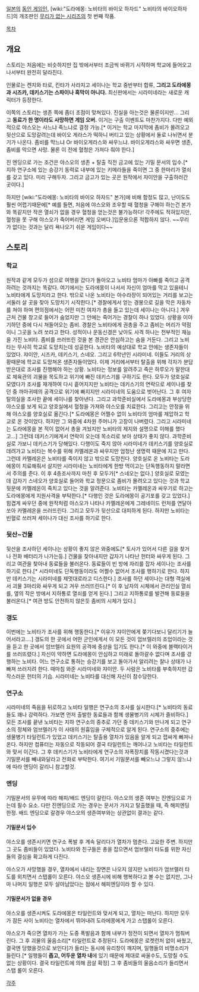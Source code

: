 [[일본]]의 [[동인 게임]]인, [wiki:"도라에몽: 노비타의 바이오 하자드" 노비타의 바이오하자드]의 개조판인 [[무리가 없는 시리즈]]의 첫 번째 작품.

[[목차]]
== 개요 ==
스토리는 처음에는 비슷하지만 집 밖에서부터 조금씩 바뀌기 시작하며 학교에 들어오고나서부터 완전히 달라진다.

인물로는 켄지와 타로, 킨타가 사라지고 세이나는 학교 중반부터 합류, '''그리고 도라에몽과 시즈카, 데키스기는 스파이나 흑막이 아니다.''' 최신판에서는 시라미네라는 새로운 캐릭터가 등장한다.

이쪽의 스토리는 생존 쪽에 좀더 초점이 맞쳐있다. 진실을 아는것은 물론이지만... 그리고 '''동료가 한 명이라도 사망하면 게임 오버.''' 이거는 구출 이벤트도 마찬가지다. 다만 예외적으로 야스오는 사느냐 죽느냐로 결정 가능.[* 이거는 학교 마지막에 좀비가 몰려오고 뒷산으로 도망갈려는데 바이오 게라스가 떡하니 버티고 있는 상황에서 둘로 나뉘면서 분기가 나온다. 좀비를 막느냐 Or 바이오게라스와 싸우느냐. 바이오게라스와 싸우면 생존, 좀비를 막으면 사망. 물론 이 전에 혈청은 가져다 줘야 한다.]

진 엔딩으로 가는 조건은 야스오의 생존 + 탈출 직전 금고에 있는 기밀 문서의 입수.[* 지하 연구소에 있는 승강기 동력로 내부에 있는 키메라들을 죽이면 그 중 한마리가 열쇠를 갖고 있다. 미리 구해두자. 그리고 금고가 있는 곳은 원작에서 쟈이안을 구출하러간 곳이다.]

하지만 [wiki:"도라에몽: 노비타의 바이오 하자드" 본가]에 비해 함정도 많고, 난이도도 훨씬 어렵기때문에[* 예를 들면, 처음에 야스오와 조우할 때 혈청을 구해야 하는건 본가와 똑같지만 작은 열쇠가 없을 경우 혈청을 얻는것은 불가능하다! 각주에도 적혀있지만, 혈청을 못 구해 야스오가 죽어버리면 게임 오버다.]입문용으론 적합하지 않다. ~~무리가 없다는 것과는 달리 욕나오기 쉬운 게임이다~~ 

== 스토리 ==
=== 학교 ===
원작과 같게 모두가 섬으로 여행을 갔다가 돌아오고 노비타 엄마가 아빠를 죽이고 공격하려는 것까지는 똑같다. 여기에서는 도라에몽이 나서서 자신이 엄마를 막고 있을테니 노비타에게 도망치라고 한다.
밖으로 나온 노비타는 아수라장이 되어있는 거리를 보고는 서둘러 살 곳을 찾아 도망치기 시작한다.[* 경찰에게서 얻는 경봉으로 길을 막은 자동차를 쳐야 하며 편의점에서는 어떤 미친 여자가 총을 들고 있는데 세이나는 아니다.] 겨우 근처 건물 창고로 들어가 숨었지만 그 안에는 죽어가는 경찰이 하나 있었다. 상황을 이야기하던 중에 다시 쳐들어오는 좀비. 경찰은 노비타에게 권총을 주고 좀비는 머리가 약점이니 그곳을 노려 쏘라고 한다.
성적이나 운동신경은 낮아도 사격 하나는 천부적인 재능을 가진 노비타. 좀비를 쓰러뜨린 것을 본 경관은 안심하고는 숨을 거둔다. 그리고 노비타는 무사히 학교로 도망치는데 성공한다.
노비타의 예상대로 학교 안에는 생존자들이 있었다.
쟈이안, 시즈카, 데키스기, 스네오. 그리고 6학년인 시라미네.
이들도 거리의 상황때문에 학교로 도망쳐온 생존자들이었다.
이제 거리에서부터 탈출을 위해 각자가 분담받은대로 조사를 진행해야 하는 상황. 노비타는 정보를 알려주고 죽은 하루오가 말한대로 체육관의 괴물을 목도하고 위기에 빠진 데키스기를 구하기도 한다.
모두가 양호실로 모였다가 조사를 재개하여 다시 흩어지지만 노비타는 데키스기의 연락으로 세이나를 찾던 중 까마귀떼의 공격으로 위기에 빠지지만 시라미네의 도움으로 벗어난다. 그 후 여자탈의실을 조사한 끝에 세이나를 찾아낸다.
그리고 과학준비실에서 도라에몽과 부상당한 야스오를 보게 되고 양호실에서 혈청을 가져와 야스오를 치료한다. 그리고는 안정을 위해 야스오를 양호실로 옮긴다.[* 도라에몽은 어쩔수 없이 노비타의 엄마를 제압하고 학교로 온 것이었다. 하지만 그 와중에 4차원 주머니가 고장이 나버렸다. 그리고 시라미네는 도라에몽을 본 적이 없어서 총을 겨눴지만 노비타의 제지와 설명으로 이해를 했다고...]
그런데 데키스기에게서 연락이 오는데 목소리로 보아 상태가 좋지 않다.
과학준비실로 가보니 데키스기가 당해있다. 다행이도 죽지 않아 시라미네가 데키스기를 양호실로 데려가고 노비타는 복수를 위해 카멜레온과 싸우지만 엄청난 생명력 때문에 지고 만다. 그런데 카멜레온은 노비타를 죽이지 않고 밖으로 도망친다.
양호실로 온 노비타는 도라에몽이 치료해줘서 살지만 시라미네는 노비타에게 한방 먹이고는 단독행동하지 말라면서 주의를 준다.
이 후 4층조사까지 마친 후 모두가[* 스네오는 없다.] 양호실로 모였는데 갑자기 스네오가 양호실로 들어와 학교 정문으로 좀비가 몰려오고 있다는 것과 학교 뒷문에 카멜레온이 죽치고 있다는 것을 알려준다.
노비타는 카멜레온과 싸우기로 하고는 도라에몽에게 지원사격을 부탁한다.[* 다행인 것은 도라에몽이 공기포를 갖고 있었다.]
힘겹게 싸우던 중에 원작처럼 야스오가 나타나 카멜레온에게 그레네이드 런처를 연달아 쏘아 카멜레온을 쓰러뜨린다.
그리고 모두가 뒷산으로 대피하게 된다. 하지만 노비타는 빈혈로 쓰러져 세이나가 대신 조사를 하기로 한다.

=== 뒷산~건물 ===
뒷산을 조사하던 세이나는 상황이 좋지 않은 와중에도[* 토사가 있어서 다른 길을 찾거나 전화 배터리가 나가는등.] 건물을 찾아내지만 갑자기 나타난 헌터와 싸우게 된다.
그리고 여관을 찾아내 동료들을 불러온다.
동료들이 빈 방에 자리를 잡자 세이나는 조사를 하기로 한다.[* 시라미네도 단독행동이라도 어쩔수 없어서 조사를 행하기로 한다. 하지만 데키스기는 시라미네를 제멋대로라고 디스한다.]
조사를 하던 세이나는 대형 객실에서 괴물 3마리와 싸우게 되고 겨우 쓰러뜨린다.[* 이 후 남자의 시체에서 관리인실 열쇠를, 옆의 작은 방에서 지하통로 열쇠를 얻게 된다.] 그리고 지하통로를 발견해 동료들을 불러온다.[* 여관 방도 안전하지 않은듯 좀비의 시체가 있다.]

=== 갱도 ===
이번에는 노비타가 조사를 위해 행동한다.[* 이유가 쟈이안에게 쫒기다보니 달리기가 늘어서라고....]
갱도의 한 곳에서 어떤 군인에게서 이 모든 것이 엄브렐러의 조업이라는 것을 듣고 한 곳에서 엄브렐러 요원의 공격에 중상을 입기도 한다.[* 이 와중에 블랙타이거를 쓰러뜨렸다.]
자신이 약하면 도라에몽이 안심하고 미래로 돌아갈수 없다며 조사를 강행하는 노비타. 어느 연구소로 통하는 승강기를 보고 돌아가서 알리려는 찰나 상태가 나빠져 쓰러지려 한다.
때마침 와준 시라미네와 쟈이안. 두 사람은 노비타를 부축하지만 갑작스러운 헌터의 기습. 시라미네는 노비타를 대신해 자신이 참수당한다.

=== 연구소 ===
시라미네의 죽음을 뒤로하고 노비타 일행은 연구소의 조사를 실시한다.[* 노비타의 동료들도 꽤나 강력하다. 가보면 먼저 출발한 동료들과 함께 생물병기의 시체가 즐비하다.]
모든 조사를 끝낸 노비타는 지하 연구소의 중추로 가던 중 데키스기와 만나게 되고 연구소의 정체와 엄브렐러가 이 사태의 원흉임을 구체적으로 알게 된다.
연구소의 중추에는 생물병기 타일런트가 있었고 데키스기는 탈출용 열차가 있음을 알게 되고 잽싸게 빠져나온다. 하지만 컴퓨터는 자동으로 작동되어 결국 타일런트는 깨어나고 노비타는 타일런트와 맞서 이긴다.
그 후 데키스기가 노비타에게 연구소의 자폭장치를 작동시켰다는것과 기밀문서를 빼내와달라고 전화로 부탁한다. 여기서 기밀문서를 빼오느냐 그렇지 않느냐에 따라 엔딩이 갈리니 참고할것. 


=== 엔딩 ===
기밀문서의 유무에 따라 해피/배드 엔딩이 갈린다. 야스오의 생존 여부는 진엔딩으로 가는데 필수 요소. 다만 진엔딩으로 가는 경우는 문서가 가지고 탈출했을 때, 즉 해피엔딩 한정. 배드 엔딩으로 갈경우 야스오의 생존여부와는 상관없이 결과는 같다.

==== 기밀문서 입수 ====
야스오를 생존시키면 연구소 폭발 후 계속 달리다가 열차가 멈춘다. 고요한 주변. 하지만 그 곳도 좀비들이 있었다. 노비타와 친구들은 총을 잡으면서 엄브렐러 타도를 위한 자신들의 결심을 확고하게 다진다.

야스오가 사망했을 경우, 열차에서 내리는 장면은 나오지 않지만 노비타가 엄브렐러 타도를 외치면서 스탭롤이 오른다. 야스오 생존시에 비해 행복하다고 볼 수는 없지만, 그나마 나머지 일행은 모두 살아남았다는 점에서 해피엔딩이라 할 수 있다.    

==== 기밀문서가 없을 경우 ====
야스오를 생존시켜도 도라에몽은 타일런트와 맞서게 되고, 열차는 떠난다. 하지만 모두가 잠든 사이 노비타는 열차에서 뛰어내려 도라에몽에게 가고 스탭롤이 오른다.

야스오가 죽으면 열차가 가는 도중 폭발음과 함께 내부가 정전이 되면서 열차가 멈춰버린다. 그 후 괴물의 울음소리[* 타일런트로 추정된다. 도라에몽은 로켓런처 없이 싸웠고, 결국엔 당했을것으로 보인다]가 들리는 동시에 유리창이 깨지며, 일행들의 비명소리가 들린다.[* 일행들이 '''좁고, 어두운 열차 내'''에 있기 때문에 제대로 싸울수도, 도망칠 수도 없는 상황이다. 결국 타일런트에 의해 끔살 확정] 그 후 좀비들의 울음소리가 들리면서 스탭 롤이 오른다.

[[각주]]
